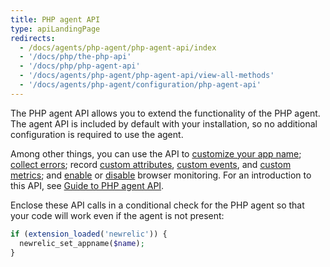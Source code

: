 ```yaml
---
title: PHP agent API
type: apiLandingPage
redirects:
  - /docs/agents/php-agent/php-agent-api/index
  - '/docs/php/the-php-api'
  - '/docs/php/php-agent-api'
  - '/docs/agents/php-agent/php-agent-api/view-all-methods'
  - '/docs/agents/php-agent/configuration/php-agent-api'
---
```


The PHP agent API allows you to extend the functionality of the PHP agent. The agent API is included by default with your installation, so no additional configuration is required to use the agent.

Among other things, you can use the API to [customize your app name](/docs/agents/php-agent/php-agent-api/newrelic_set_appname); [collect errors](/docs/agents/php-agent/php-agent-api/newrelic_notice_error); record [custom attributes](/docs/agents/php-agent/php-agent-api/newrelic_add_custom_parameter), [custom events](/docs/agents/php-agent/php-agent-api/newrelic_record_custom_event), and [custom metrics](/docs/agents/php-agent/php-agent-api/newrelic_custom_metric); and [enable](/docs/agents/php-agent/php-agent-api/newrelic_get_browser_timing_header) or [disable](/docs/agents/php-agent/php-agent-api/newrelic_disable_autorum) browser monitoring. For an introduction to this API, see [Guide to PHP agent API](/docs/agents/php-agent/api-guides/guide-using-php-agent-api).

<Callout variant="tip">

Enclose these API calls in a conditional check for the PHP agent so that your code will work even if the agent is not present:

```php
if (extension_loaded('newrelic')) {
  newrelic_set_appname($name);
}
```

</Callout>
